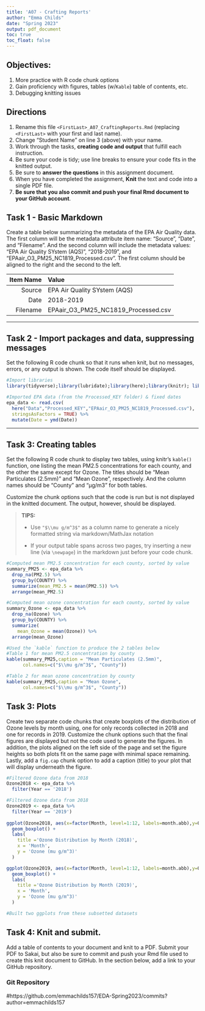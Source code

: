 ```yaml
---
title: 'A07 - Crafting Reports'
author: "Emma Childs" 
date: "Spring 2023"
output: pdf_document
toc: true
toc_float: false
---
```


## Objectives:

1.  More practice with R code chunk options
2.  Gain proficiency with figures, tables (w/`Kable`) table of contents, etc.
3.  Debugging knitting issues

## Directions

1.  Rename this file `<FirstLast>_A07_CraftingReports.Rmd` (replacing `<FirstLast>` with your first and last name).
2.  Change "Student Name" on line 3 (above) with your name.
3.  Work through the tasks, **creating code and output** that fulfill each instruction.
4.  Be sure your code is tidy; use line breaks to ensure your code fits in the knitted output.
5.  Be sure to **answer the questions** in this assignment document.
6.  When you have completed the assignment, **Knit** the text and code into a single PDF file.
7.  **Be sure that you also commit and push your final Rmd document to your GitHub account**.

## Task 1 - Basic Markdown

Create a table below summarizing the metadata of the EPA Air Quality data. The first column will be the metadata attribute item name: "Source", "Date", and "Filename". And the second column will include the metadata values: "EPA Air Quality SYstem (AQS)", "2018-2019", and "EPAair_O3_PM25_NC1819_Processed.csv". The first column should be aligned to the right and the second to the left.

| Item Name | Value                               |
|----------:|:------------------------------------|
|    Source | EPA Air Quality SYstem (AQS)        |
|      Date | 2018-2019                           |
|  Filename | EPAair_O3_PM25_NC1819_Processed.csv |

------------------------------------------------------------------------

## Task 2 - Import packages and data, suppressing messages

Set the following R code chunk so that it runs when knit, but no messages, errors, or any output is shown. The code itself should be displayed.

```r
#Import libraries
library(tidyverse);library(lubridate);library(here);library(knitr); library(dplyr)

#Imported EPA data (from the Processed_KEY folder) & fixed dates
epa_data <- read.csv(
  here("Data","Processed_KEY","EPAair_O3_PM25_NC1819_Processed.csv"),
  stringsAsFactors = TRUE) %>% 
  mutate(Date = ymd(Date))
```

------------------------------------------------------------------------

## Task 3: Creating tables

Set the following R code chunk to display two tables, using knitr's `kable()` function, one listing the mean PM2.5 concentrations for each county, and the other the same except for Ozone. The titles should be "Mean Particulates (2.5mm)" and "Mean Ozone", respectively. And the column names should be "County" and "µg/m3" for both tables.

Customize the chunk options such that the code is run but is not displayed in the knitted document. The output, however, should be displayed.

> **TIPS:**
>
> -   Use `"$\\mu g/m^3$"` as a column name to generate a nicely formatted string via markdown/MathJax notation
>
> -   If your output table spans across two pages, try inserting a new line (via `\newpage`) in the markdown just before your code chunk.

\newpage

```r
#Computed mean PM2.5 concentration for each county, sorted by value
summary_PM25 <- epa_data %>% 
  drop_na(PM2.5) %>% 
  group_by(COUNTY) %>% 
  summarize(mean_PM2.5 = mean(PM2.5)) %>% 
  arrange(mean_PM2.5)

#Computed mean ozone concentration for each county, sorted by value
summary_Ozone <- epa_data %>% 
  drop_na(Ozone) %>% 
  group_by(COUNTY) %>% 
  summarize(
    mean_Ozone = mean(Ozone)) %>% 
  arrange(mean_Ozone)

#Used the `kable` function to produce the 2 tables below
#Table 1 for mean PM2.5 concentration by county
kable(summary_PM25,caption = "Mean Particulates (2.5mm)",
      col.names=c("$\\mu g/m^3$", "County"))

#Table 2 for mean ozone concentration by county
kable(summary_PM25,caption = "Mean Ozone",
      col.names=c("$\\mu g/m^3$", "County"))

```

\newpage

## Task 3: Plots

Create two separate code chunks that create boxplots of the distribution of Ozone levels by month using, one for only records collected in 2018 and one for records in 2019. Customize the chunk options such that the final figures are displayed but not the code used to generate the figures. In addition, the plots aligned on the left side of the page and set the figure heights so both plots fit on the same page with minimal space remaining. Lastly, add a `fig.cap` chunk option to add a caption (title) to your plot that will display underneath the figure. 


```r

#Filtered Ozone data from 2018
Ozone2018 <- epa_data %>%
  filter(Year == '2018') 

#Filtered Ozone data from 2018
Ozone2019 <- epa_data %>%
  filter(Year == '2019') 
  
ggplot(Ozone2018, aes(x=factor(Month, level=1:12, labels=month.abb),y=Ozone)) +
  geom_boxplot() +
  labs(
    title ='Ozone Distribution by Month (2018)',
    x = 'Month',
    y = 'Ozone (mu g/m^3)'
  )

ggplot(Ozone2019, aes(x=factor(Month, level=1:12, labels=month.abb),y=Ozone)) +
  geom_boxplot() +
  labs(
    title ='Ozone Distribution by Month (2019)',
    x = 'Month',
    y = 'Ozone (mu g/m^3)'
  )

#Built two ggplots from these subsetted datasets
```

## Task 4: Knit and submit.

Add a table of contents to your document and knit to a PDF. Submit your PDF to Sakai, but also be sure to commit and push your Rmd file used to create this knit document to GitHub. In the section below, add a link to your GitHub repository.

### Git Repository

#https://github.com/emmachilds157/EDA-Spring2023/commits?author=emmachilds157